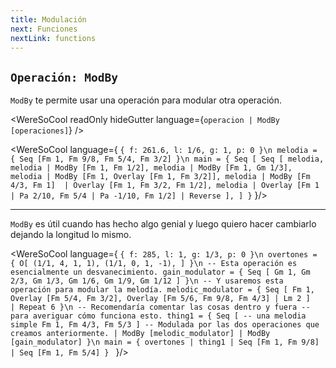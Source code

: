 ```yaml
---
title: Modulación
next: Funciones
nextLink: functions
---
```


## `Operación: ModBy` 
`ModBy` te permite usar una operación para modular otra operación.

<WereSoCool
  readOnly
  hideGutter
  language={`operacion | ModBy [operaciones]`}
/>

<WereSoCool language={
`{ f: 261.6, l: 1/6, g: 1, p: 0 }\n
melodia = {
  Seq [Fm 1, Fm 9/8, Fm 5/4, Fm 3/2]
}\n
main = {
  Seq [
    Seq [
      melodia,
      melodia
      | ModBy [Fm 1, Fm 1/2],
      melodia
      | ModBy [Fm 1, Gm 1/3],
      melodia
      | ModBy [Fm 1, Overlay [Fm 1, Fm 3/2]],
      melodia
      | ModBy [Fm 4/3, Fm 1] 
      | Overlay [Fm 1, Fm 3/2, Fm 1/2],
      melodia
      | Overlay [Fm 1 | Pa 2/10, Fm 5/4 | Pa -1/10, Fm 1/2]
      | Reverse
    ],
  ]
}`
}/>

---

`ModBy` es útil cuando has hecho algo genial
y luego quiero hacer cambiarlo dejando la longitud
lo mismo.

<WereSoCool language={
`{ f: 285, l: 1, g: 1/3, p: 0 }\n
overtones = {
  O[
    (1/1, 4, 1, 1),
    (1/1, 0, 1, -1),
  ]
}\n
-- Esta operación es esencialmente un desvanecimiento.
gain_modulator = {
  Seq [
    Gm 1, Gm 2/3, Gm 1/3, Gm 1/6, Gm 1/9, Gm 1/12
  ]
}\n
-- Y usaremos esta operación para modular la melodía.
melodic_modulator = {
  Seq [
    Fm 1,
    Overlay [Fm 5/4, Fm 3/2],
    Overlay [Fm 5/6, Fm 9/8, Fm 4/3] | Lm 2
  ]  
  | Repeat 6
}\n
-- Recomendaría comentar las cosas dentro y fuera
-- para averiguar cómo funciona esto.
thing1 = {
  Seq [
    -- una melodia simple
    Fm 1, Fm 4/3, Fm 5/3
  ]
  -- Modulada por las dos operaciones que creamos anteriormente.
  | ModBy [melodic_modulator]
  | ModBy [gain_modulator]
}\n
main = {
  overtones
  | thing1
  | Seq [Fm 1, Fm 9/8]
  | Seq [Fm 1, Fm 5/4]
}
`
}/>

